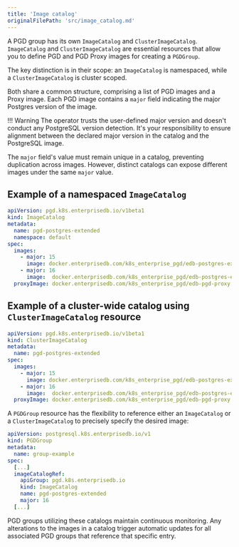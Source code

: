 ```yaml
---
title: 'Image catalog'
originalFilePath: 'src/image_catalog.md'
---
```


A PGD group has its own `ImageCatalog` and `ClusterImageCatalog`. `ImageCatalog` and `ClusterImageCatalog`
are essential resources that allow you to define PGD and PGD Proxy images for creating a `PGDGroup`.

The key distinction is in their scope: an `ImageCatalog` is namespaced, while
a `ClusterImageCatalog` is cluster scoped.

Both share a common structure, comprising a list of PGD images and a Proxy image.
Each PGD image contains a `major` field indicating the major Postgres version of the image.

!!! Warning
    The operator trusts the user-defined major version and doesn't conduct
    any PostgreSQL version detection. It's your responsibility to ensure
    alignment between the declared major version in the catalog and the PostgreSQL image.

The `major` field's value must remain unique in a catalog, preventing duplication across images.
However, distinct catalogs can expose different images under the same `major` value.

## Example of a namespaced `ImageCatalog`

```yaml
apiVersion: pgd.k8s.enterprisedb.io/v1beta1
kind: ImageCatalog
metadata:
  name: pgd-postgres-extended
  namespace: default
spec:
  images:
    - major: 15
      image: docker.enterprisedb.com/k8s_enterprise_pgd/edb-postgres-extended:15.12-5.7.0-1
    - major: 16
      image:  docker.enterprisedb.com/k8s_enterprise_pgd/edb-postgres-extended:16.8-5.7.0-1
  proxyImage: docker.enterprisedb.com/k8s_enterprise_pgd/edb-pgd-proxy:5.7.0-1
```

## Example of a cluster-wide catalog using `ClusterImageCatalog` resource

```yaml
apiVersion: pgd.k8s.enterprisedb.io/v1beta1
kind: ClusterImageCatalog
metadata:
  name: pgd-postgres-extended
spec:
  images:
    - major: 15
      image: docker.enterprisedb.com/k8s_enterprise_pgd/edb-postgres-extended:15.12-5.7.0-1
    - major: 16
      image:  docker.enterprisedb.com/k8s_enterprise_pgd/edb-postgres-extended:16.8-5.7.0-1
  proxyImage: docker.enterprisedb.com/k8s_enterprise_pgd/edb-pgd-proxy:5.7.0-1

```

A `PGDGroup` resource has the flexibility to reference either an `ImageCatalog`
or a `ClusterImageCatalog` to precisely specify the desired image:

```yaml
apiVersion: postgresql.k8s.enterprisedb.io/v1
kind: PGDGroup
metadata:
  name: group-example
spec:
  [...]
  imageCatalogRef:
    apiGroup: pgd.k8s.enterprisedb.io
    kind: ImageCatalog
    name: pgd-postgres-extended
    major: 16
  [...]
```

PGD groups utilizing these catalogs maintain continuous monitoring.
Any alterations to the images in a catalog trigger automatic updates for
all associated PGD groups that reference that specific entry.
